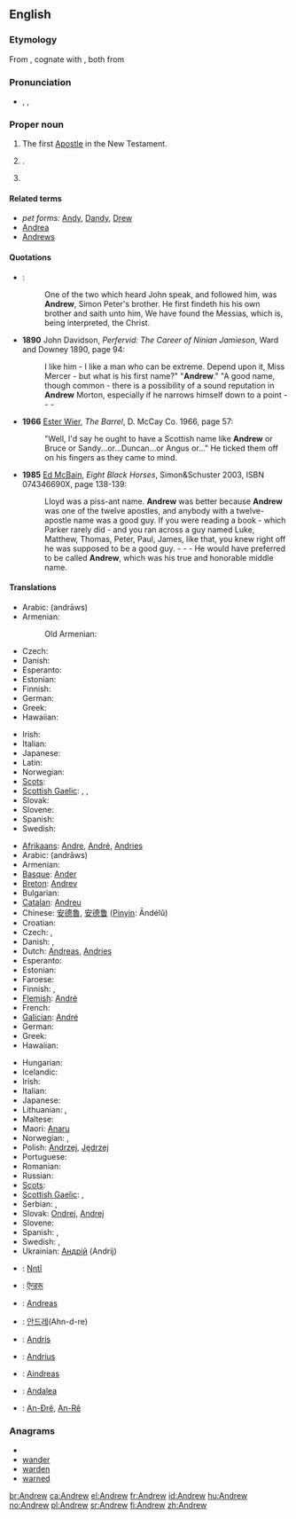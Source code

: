 ==English==

===Etymology===
From {{etyl|grc|en}} {{term|Ἀνδρέας|tr=Andreas|lang=grc|sc=polytonic}}, cognate with {{term|ἀνδρεῖος||manly|tr=andreios|lang=grc|sc=polytonic}}, both from {{term|ἀνήρ||man|tr=anēr|lang=grc|sc=polytonic}}

===Pronunciation===
* {{enPR|ăn'dro͞o}}, {{IPA|/ˈændruː/}}, {{SAMPA|/"{ndru:/}}

===Proper noun===
{{en-proper noun}}

# {{biblical character}} The first [[Apostle]] in the New Testament.
# {{given name|male|from=Ancient Greek}}.
# {{surname|[[patronymic]]|from=given names}}

====Related terms====
* ''pet forms:'' [[Andy]], [[Dandy]], [[Drew]]
* [[Andrea]] {{italbrac|feminine}}
* [[Andrews]] {{italbrac|surname}}

====Quotations====
* {{RQ:Authorized Version|John|1|40-41}}:
*: One of the two which heard John speak, and followed him, was '''Andrew''', Simon Peter's brother. He first findeth his his own brother and saith unto him, We have found the Messias, which is, being interpreted, the Christ.
* '''1890''' John Davidson, ''Perfervid: The Career of Ninian Jamieson'', Ward and Downey 1890, page 94:
*: I like him - I like a man who can be extreme. Depend upon it, Miss Mercer - but what is his first name?" "'''Andrew'''." "A good name, though common - there is a possibility of a sound reputation in '''Andrew''' Morton, especially if he narrows himself down to a point - - -
* '''1966''' [[w:Ester Wier|Ester Wier]], ''The Barrel'', D. McCay Co. 1966, page 57:
*: "Well, I'd say he ought to have a Scottish name like '''Andrew''' or Bruce or Sandy...or...Duncan...or Angus or..." He ticked them off on his fingers as they came to mind.
* '''1985''' [[w:Evan Hunter|Ed McBain]], ''Eight Black Horses'', Simon&Schuster 2003, ISBN 074346690X, page 138-139:
*: Lloyd was a piss-ant name. '''Andrew''' was better because '''Andrew''' was one of the twelve apostles, and anybody with a twelve-apostle name was a good guy. If you were reading a book - which Parker rarely did - and you ran across a guy named Luke, Matthew, Thomas, Peter, Paul, James, like that, you knew right off he was supposed to be a good guy. - - - He would have preferred to be called '''Andrew''', which was his true and honorable middle name.

====Translations====
{{trans-top|the Apostle}}
* Arabic: {{Arab|[[اندراوس]]}} (andrāws)
* Armenian: {{t-|hy|Անդրեաս|tr=Andreas}}
*: Old Armenian: {{tø|xcl|Անդրէաս|tr=Andrēas|sc=Armn|xs=Old Armenian}}
* Czech: {{t-|cs|Ondřej|m}}
* Danish: {{t-|da|Andreas}}
* Esperanto: {{t-|eo|Andreo|xs=Esperanto}}
* Estonian: {{t-|et|Andreas}}
* Finnish: {{t+|fi|Andreas}}
* German: {{t+|de|Andreas}}
* Greek: {{t+|el|Ανδρέας|m|tr=Andréas}}
* Hawaiian: {{tø|haw|ʻAnederea|xs=Hawaiian}}
{{trans-mid}}
* Irish: {{t|ga|Aindrias|m|xs=Irish}}
* Italian: {{t+|it|Andrea}}
* Japanese: {{t|ja|アンデレ|tr=Andere}}
* Latin: {{t-|la|Andreas}}
* Norwegian: {{t+|no|Andreas}}
* [[Scots]]: {{tø|sco|Andra|xs=Scots}}
* [[Scottish Gaelic]]: {{t-|gd|Anndra|m|xs=Scottish Gaelic}}, {{t-|gd|Aindrea|m|xs=Scottish Gaelic}},  {{t|gd|Anndrais|m|xs=Scottish Gaelic}}
* Slovak: {{t-|sk|Andrej|m}}
* Slovene: {{t+|sl|Andrej}}
* Spanish: {{t+|es|Andrea|alt=Andreas}}
* Swedish: {{t+|sv|Andreas}}
{{trans-bottom}}

{{trans-top|male given name}}<!--DON'T ADD PET FORMS, NOT EVEN IN BRACKETS!-->
* [[Afrikaans]]: [[Andre]], [[André]], [[Andries]]
* Arabic: {{Arab|[[اندراوس]]}} (andrāws)
* Armenian: {{t-|hy|Անդրեաս|tr=Andreas}}
* [[Basque]]: [[Ander]]
* [[Breton]]: [[Andrev]]
* Bulgarian: {{t-|bg|Андрей|tr=Andrei}}
* [[Catalan]]: [[Andreu]]
* Chinese: [[安德魯]], [[安德鲁]] ([[Pinyin]]: Āndélǔ)
* Croatian: {{t-|hr|Andrija}}
* Czech: {{t-|cs|Ondřej|m}}, {{t-|cs|Andrej|m}}
* Danish: {{t-|da|Andreas}}, {{t-|da|Anders}}
* Dutch: [[Andreas]], [[Andries]]
* Esperanto: {{t-|eo|Andreo|xs=Esperanto}}
* Estonian: {{t-|et|Andres}}
* Faroese: {{t-|fo|Andras|xs=Faroese}}
* Finnish: {{t+|fi|Antero}}, {{t+|fi|Antti}}
* [[Flemish]]: [[André]]
* French: {{t+|fr|André}}
* [[Galician]]: [[André ]]
* German: {{t+|de|Andreas}}
* Greek: {{t+|el|Ανδρέας|m|tr=Andréas}}
* Hawaiian: {{tø|haw|ʻAnalū|xs=Hawaiian}}
{{trans-mid}}
* Hungarian: {{t+|hu|András}}
* Icelandic: {{t+|is|Andrés}}
* Irish: {{t|ga|Aindriú|m|xs=Irish}}
* Italian: {{t+|it|Andrea}}
* Japanese: {{t|ja|アンドリュー|tr=Andoryū}}
* Lithuanian: {{t-|lt|Andrus|m|xs=Lithuanian}},  {{t|lt|Andrius|m|xs=Lithuanian}}
* Maltese: {{t-|mt|Indri|xs=Maltese}}
* Maori: [[Anaru]]
* Norwegian: {{t+|no|Andreas}}, {{t+|no|Anders}}
* Polish: [[Andrzej]], [[Jędrzej]] {{italbrac|old Polish}}
* Portuguese: {{t+|pt|André}}
* Romanian: {{t-|ro|Andrei}}
* Russian: {{t+|ru|Андрей|tr=Andrei}}
* [[Scots]]: {{tø|sco|Andra|xs=Scots}}
* [[Scottish Gaelic]]: {{t-|gd|Anndra|m|xs=Scottish Gaelic}}, {{t-|gd|Aindrea|m|xs=Scottish Gaelic}}
* Serbian: {{t-|sr|Andrija}}, {{t-|sr|Andrej}}
* Slovak: [[Ondrej]], [[Andrej#Slovak|Andrej]]
* Slovene: {{t+|sl|Andrej}}
* Spanish: {{t+|es|Andrés}}, {{t-|es|Andreas}}
* Swedish: {{t+|sv|Anders}}, {{t+|sv|Andreas}}
* Ukrainian: [[Андрiй]] (Andrij)
{{trans-bottom}}

{{checktrans-top}}
* {{ttbc|Amuzgo}}: [[Nntî]]
* {{ttbc|Hindi}}: [[ऍन्डरू]]
* {{ttbc|Indonesian}}: [[Andreas]]
{{checktrans-mid}}
* {{ttbc|Korean}}: [[안드레]](Ahn-d-re)
* {{ttbc|Latvian}}: [[Andris]]
* {{ttbc|Lithuanian}}: [[Andrius]]
* {{ttbc|Manx}}: [[Aindreas]]
* {{ttbc|Swahili}}: [[Andalea]]
* {{ttbc|Vietnamese}}: [[An-Đrê]], [[An-Rê]]
{{checktrans-bottom}}

===Anagrams===
* {{alphagram|adenrw}}
* [[wander#English|wander]]
* [[warden#English|warden]]
* [[warned#English|warned]]

[[br:Andrew]]
[[ca:Andrew]]
[[el:Andrew]]
[[fr:Andrew]]
[[id:Andrew]]
[[hu:Andrew]]
[[no:Andrew]]
[[pl:Andrew]]
[[sr:Andrew]]
[[fi:Andrew]]
[[zh:Andrew]]